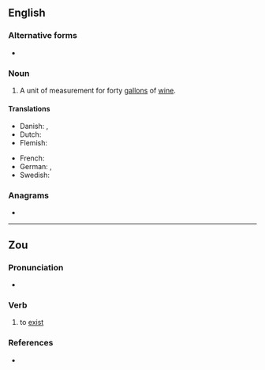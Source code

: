 ==English==

===Alternative forms===
* {{l|en|aam}}

===Noun===
{{en-noun}}

# {{lb|en|obsolete}} A unit of measurement for forty [[gallon]]s of [[wine]].

====Translations====
{{trans-top}}
* Danish: {{t+|da|ame}}, {{t|da|ahme}}
* Dutch: {{t+|nl|aam}}
* Flemish: {{t|vls|aem}}
{{trans-mid}}
* French: {{t+|fr|aime}}
* German: {{t+|de|ohm}}, {{t|de|ahm}}
* Swedish: {{t+|sv|åm}}
{{trans-bottom}}

===Anagrams===
* {{anagrams|en|a=amw|MAW|Maw|WMA|maw|mwa}}

----

==Zou==

===Pronunciation===
* {{IPA|zom|/ɔm˧˥/}}

===Verb===
{{head|zom|verb|head=áwm}}

# {{lb|zom|intransitive}} to [[exist]]

===References===
* {{R:zom:Singh:2013|page=40}}
